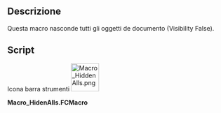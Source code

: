 <languages/>

{{Macro/it
|Name=Macro HiddenAlls
|Icon=Macro_HiddenAlls.png
|Description=Questa macro nasconde tutti gli oggetti de documento (Visibility False).
|Author=Mario52
|Version=00.01
|Date=2015-11-12
|FCVersion=Tutte versione
|Download=[https://www.freecadweb.org/wiki/images/d/d6/Macro_HiddenAlls.png ToolBar Icon]
|SeeAlso=[[Macro_Toggle_Visibility2_1-2/it|Macro Toggle Visibility2 1-2]]<br>[[Macro_Toggle_Visibility2_2-2/it|Macro Toggle Visibility2 2-2]]<br>[[Macro_Toggle_Visibility/it|Macro_Toggle_Visibility]]<br>[[Macro_VisibleAlls/it|Macro VisibleAlls]]<br>[[Macro If Selected Stay If Not Then Delete/it|Macro If Selected Stay If Not Then Delete]]
}}

==Descrizione==

Questa macro nasconde tutti gli oggetti de documento (Visibility False).

==Script==

Icona barra strumenti
[[Image:Macro_HiddenAlls.png|64px]]

'''Macro_HidenAlls.FCMacro'''

{{MacroCode|code=
import FreeCAD
#Macro_HideAllObjects
__title__="Macro_HideAlls"
__author__ = "Mario52"
__url__     = "http://www.freecadweb.org/index-fr.html"
__version__ = "00.00"
__date__    = "11/11/2015"

try:
    for ShapeNameObj in FreeCAD.ActiveDocument.Objects:   # hidden alls objects
        #print ShapeNameObj.Name
        FreeCADGui.ActiveDocument.getObject(ShapeNameObj.Name).Visibility = False
except Exception:
    None
}}

{{clear}}